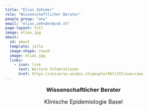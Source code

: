 ```yaml
---
title: "Elias Zehnder"
role: "Wissenschaftlicher Berater"
people_group: "any"
email: "elias.zehnder@usb.ch"
page-layout: full
image: elias.jpg
about: 
  id: about
  template: jolla
  image-shape: round
  image: elias.jpg
  links:
    - icon: link
      text: Weitere Infomrationen 
      href: https://universe.unibas.ch/people/987/237/overview 
---
```


<div style="text-align: center;">
  <p style="font-size: 18px; font-weight: bold;">Wissenschaftlicher Berater</p>
  <p style="font-size: 18px;">Klinische Epidemiologie Basel</p>
</div>
